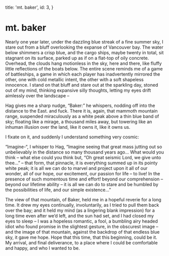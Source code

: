   title: 'mt. baker',
  id: 3,
}

<!--more-->

# mt. baker

Nearly one year later, under the dazzling blue streak of a fine summer sky, I stare out from a bluff overlooking the expanse of Vancouver bay. The water below shimmers a crisp blue, and the cargo ships, maybe twenty in total, sit stagnant on its surface, parked up as if on a flat-top of oily concrete. Overhead, the clouds hang motionless in the sky, here and there, like fluffy little reflections of the boats below. The entire scene reminds me of a game of battleships, a game in which each player has inadvertently mirrored the other, one with cold metallic intent, the other with a soft shapeless innocence. I stand on that bluff and stare out at the sparkling day, stoned out of my mind, thinking expansive silly thoughts, letting my eyes drift aimlessly over the landscape –

Hag gives me a sharp nudge, “Baker:” he whispers, nodding off into the distance to the East. and fuck. There it is, again, that mammoth mountain range, suspended miraculously as a white peak above a thin blue band of sky; floating like a mirage, a thousand miles away, but towering like an inhuman illusion over the land, like it owns it, like it owns us.

I fixate on it, and suddenly I understand something very cosmic:

“Imagine-“, I whisper to Hag, “Imagine seeing that great mass jutting out so unbelievably in the distance so many thousand years ago… What would you think – what else could you think but, “Oh great seismic Lord, we give unto thee…” – that form, that pinnacle, it is everything summed up in its pointy white peak; it is all we can do to marvel and project upon it all of our wonder, all of our hope, our excitement, our passion for life – to live! In the presence of such momentous time and effort! beyond our comprehension – beyond our lifetime ability – it is all we can do to stare and be humbled by the possibilities of life, and our simple existence…”

The view of that mountain, of Baker, held me in a hopeful reverie for a long time. It drew my eyes continually, involuntarily, as I tried to pull them back over the bay; and it held my mind (as a lingering blank impression) for a long time even after we’d left, and the sun had set, and I had closed my eyes to sleep – I was a hopeless romantic, a fool, a bumbling airy headed idiot who found promise in the slightest gesture, in the obscurest image – and the image of that mountain, against the backdrop of that endless blue sky, it gave me hope. Hope that this time, that this beginning, could be it. My arrival, and final deliverance, to a place where I could be comfortable and happy, and who I wanted to be.
